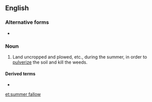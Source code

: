 {{also|summer-fallow}}
==English==
{{Webster 1913}}

===Alternative forms===
* {{l|en|summer-fallow}}

===Noun===
{{en-noun|head=[[summer]] [[fallow]]}}

# Land uncropped and plowed, etc., during the summer, in order to [[pulverize]] the soil and kill the weeds.

====Derived terms====
* {{l|en|summer-fallow}}<!--verb-->

[[et:summer fallow]]